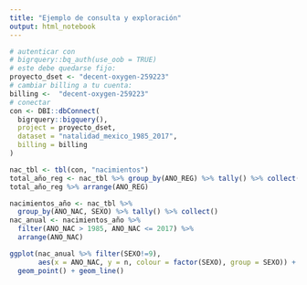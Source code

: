 ```yaml
---
title: "Ejemplo de consulta y exploración"
output: html_notebook
---
```


```r
# autenticar con
# bigrquery::bq_auth(use_oob = TRUE)
# este debe quedarse fijo:
proyecto_dset <- "decent-oxygen-259223"
# cambiar billing a tu cuenta:
billing <-  "decent-oxygen-259223"
# conectar
con <- DBI::dbConnect(
  bigrquery::bigquery(),
  project = proyecto_dset,
  dataset = "natalidad_mexico_1985_2017",
  billing = billing
)
```

```r
nac_tbl <- tbl(con, "nacimientos")
total_año_reg <- nac_tbl %>% group_by(ANO_REG) %>% tally() %>% collect()
total_año_reg %>% arrange(ANO_REG)
```



```r
nacimientos_año <- nac_tbl %>% 
  group_by(ANO_NAC, SEXO) %>% tally() %>% collect()
nac_anual <- nacimientos_año %>% 
  filter(ANO_NAC > 1985, ANO_NAC <= 2017) %>% 
  arrange(ANO_NAC)
```

```r
ggplot(nac_anual %>% filter(SEXO!=9), 
       aes(x = ANO_NAC, y = n, colour = factor(SEXO), group = SEXO)) + 
  geom_point() + geom_line() 
```
